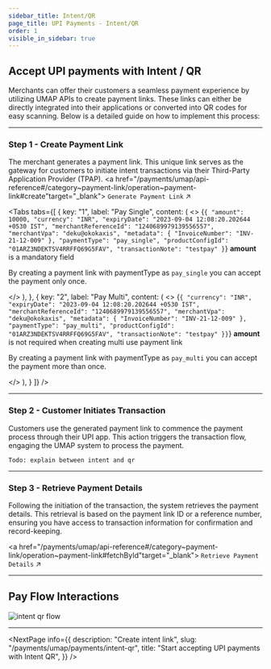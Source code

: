 ```yaml
---
sidebar_title: Intent/QR
page_title: UPI Payments - Intent/QR
order: 1
visible_in_sidebar: true
---
```


## Accept UPI payments with Intent / QR

Merchants can offer their customers a seamless payment experience by utilizing UMAP APIs to create payment links. These links can either be directly integrated into their applications or converted into QR codes for easy scanning. Below is a detailed guide on how to implement this process:

<hr class="primary" />

### Step 1 - Create Payment Link
The merchant generates a payment link. This unique link serves as the gateway for customers to initiate intent transactions via their Third-Party Application Provider (TPAP).
<a href="/payments/umap/api-reference#/category~payment-link/operation~payment-link#create"target="_blank">
    <code>Generate Payment Link</code> ↗
</a>

<Tabs
  tabs={[
    {
      key: "1",
      label: "Pay Single",
      content: (
        <>
          <CodeBlockWithCopy language="json">
            {`{
  "amount": 10000,
  "currency": "INR",
  "expiryDate": "2023-09-04 12:08:20.202644 +0530 IST",
  "merchantReferenceId": "1240689979139556557",
  "merchantVpa": "deku@okokaxis",
  "metadata": {
      "InvoiceNumber": "INV-21-12-009"
  },
  "paymentType": "pay_single",
  "productConfigId": "01ARZ3NDEKTSV4RRFFQ69G5FAV",
  "transactionNote": "testpay"
}`}
          </CodeBlockWithCopy>
          <Callout type="note">
            <strong>amount</strong> is a mandatory field
          </Callout>
          <br/>
          <p>By creating a payment link with paymentType as <code>pay_single</code>
            you can accept the payment only once.
          </p>
        </>
      ),
    },
     {
      key: "2",
      label: "Pay Multi",
      content: (
        <>
          <CodeBlockWithCopy language="json">
            {`{
  "currency": "INR",
  "expiryDate": "2023-09-04 12:08:20.202644 +0530 IST",
  "merchantReferenceId": "1240689979139556557",
  "merchantVpa": "deku@okokaxis",
  "metadata": {
      "InvoiceNumber": "INV-21-12-009"
  },
  "paymentType": "pay_multi",
  "productConfigId": "01ARZ3NDEKTSV4RRFFQ69G5FAV",
  "transactionNote": "testpay"
}}`}
          </CodeBlockWithCopy>
         <Callout type="note">
            <strong>amount</strong> is not required when creating multi use payment link
          </Callout>
          <br/>
          <p>By creating a payment link with paymentType as <code>pay_multi</code>
            you can accept the payment more than once.
          </p>
        </>
      ),
    }
  ]}
/>

<hr class="primary" />

### Step 2 - Customer Initiates Transaction
Customers use the generated payment link to commence the payment process through their UPI app. This action triggers the transaction flow, engaging the UMAP system to process the payment.

`Todo: explain between intent and qr`

<hr class="primary" />

### Step 3 - Retrieve Payment Details
Following the initiation of the transaction, the system retrieves the payment details. This retrieval is based on the payment link ID or a reference number, ensuring you have access to transaction information for confirmation and record-keeping.

<a href="/payments/umap/api-reference#/category~payment-link/operation~payment-link#fetchById"target="_blank">
    <code>Retrieve Payment Details</code> ↗
</a>

<hr class="primary" />

## Pay Flow Interactions

<img
  src="https://storage.googleapis.com/strapi-assets/latest/intent/intent.png"
  alt="intent qr flow"
/>

<hr class="primary" />

<NextPage
    info={{
        description: "Create intent link",
        slug: "/payments/umap/payments/intent-qr",
        title: "Start accepting UPI payments with Intent QR",
    }}
/>